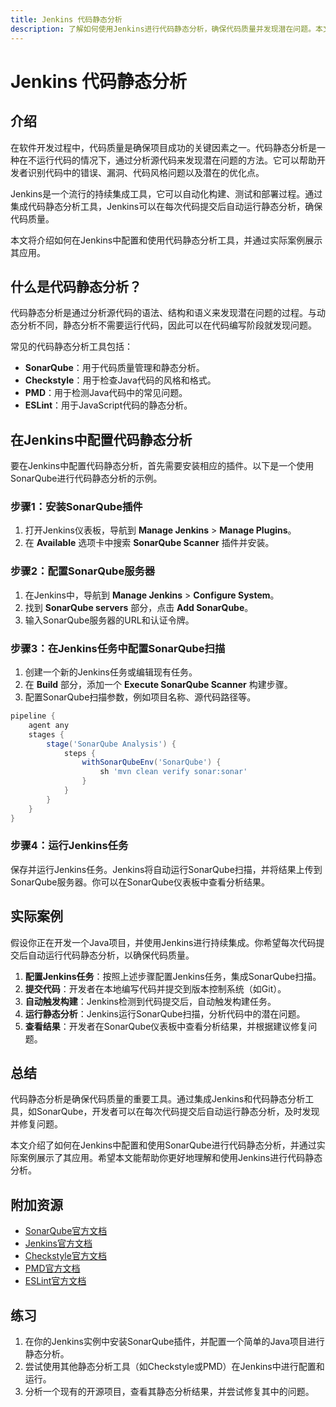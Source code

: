 ```yaml
---
title: Jenkins 代码静态分析
description: 了解如何使用Jenkins进行代码静态分析，确保代码质量并发现潜在问题。本文适合初学者，包含概念讲解、代码示例和实际案例。
---
```


# Jenkins 代码静态分析

## 介绍

在软件开发过程中，代码质量是确保项目成功的关键因素之一。代码静态分析是一种在不运行代码的情况下，通过分析源代码来发现潜在问题的方法。它可以帮助开发者识别代码中的错误、漏洞、代码风格问题以及潜在的优化点。

Jenkins是一个流行的持续集成工具，它可以自动化构建、测试和部署过程。通过集成代码静态分析工具，Jenkins可以在每次代码提交后自动运行静态分析，确保代码质量。

本文将介绍如何在Jenkins中配置和使用代码静态分析工具，并通过实际案例展示其应用。

## 什么是代码静态分析？

代码静态分析是通过分析源代码的语法、结构和语义来发现潜在问题的过程。与动态分析不同，静态分析不需要运行代码，因此可以在代码编写阶段就发现问题。

常见的代码静态分析工具包括：

- **SonarQube**：用于代码质量管理和静态分析。
- **Checkstyle**：用于检查Java代码的风格和格式。
- **PMD**：用于检测Java代码中的常见问题。
- **ESLint**：用于JavaScript代码的静态分析。

## 在Jenkins中配置代码静态分析

要在Jenkins中配置代码静态分析，首先需要安装相应的插件。以下是一个使用SonarQube进行代码静态分析的示例。

### 步骤1：安装SonarQube插件

1. 打开Jenkins仪表板，导航到 **Manage Jenkins** > **Manage Plugins**。
2. 在 **Available** 选项卡中搜索 **SonarQube Scanner** 插件并安装。

### 步骤2：配置SonarQube服务器

1. 在Jenkins中，导航到 **Manage Jenkins** > **Configure System**。
2. 找到 **SonarQube servers** 部分，点击 **Add SonarQube**。
3. 输入SonarQube服务器的URL和认证令牌。

### 步骤3：在Jenkins任务中配置SonarQube扫描

1. 创建一个新的Jenkins任务或编辑现有任务。
2. 在 **Build** 部分，添加一个 **Execute SonarQube Scanner** 构建步骤。
3. 配置SonarQube扫描参数，例如项目名称、源代码路径等。

```groovy
pipeline {
    agent any
    stages {
        stage('SonarQube Analysis') {
            steps {
                withSonarQubeEnv('SonarQube') {
                    sh 'mvn clean verify sonar:sonar'
                }
            }
        }
    }
}
```

### 步骤4：运行Jenkins任务

保存并运行Jenkins任务。Jenkins将自动运行SonarQube扫描，并将结果上传到SonarQube服务器。你可以在SonarQube仪表板中查看分析结果。

## 实际案例

假设你正在开发一个Java项目，并使用Jenkins进行持续集成。你希望每次代码提交后自动运行代码静态分析，以确保代码质量。

1. **配置Jenkins任务**：按照上述步骤配置Jenkins任务，集成SonarQube扫描。
2. **提交代码**：开发者在本地编写代码并提交到版本控制系统（如Git）。
3. **自动触发构建**：Jenkins检测到代码提交后，自动触发构建任务。
4. **运行静态分析**：Jenkins运行SonarQube扫描，分析代码中的潜在问题。
5. **查看结果**：开发者在SonarQube仪表板中查看分析结果，并根据建议修复问题。

## 总结

代码静态分析是确保代码质量的重要工具。通过集成Jenkins和代码静态分析工具，如SonarQube，开发者可以在每次代码提交后自动运行静态分析，及时发现并修复问题。

本文介绍了如何在Jenkins中配置和使用SonarQube进行代码静态分析，并通过实际案例展示了其应用。希望本文能帮助你更好地理解和使用Jenkins进行代码静态分析。

## 附加资源

- [SonarQube官方文档](https://docs.sonarqube.org/latest/)
- [Jenkins官方文档](https://www.jenkins.io/doc/)
- [Checkstyle官方文档](https://checkstyle.sourceforge.io/)
- [PMD官方文档](https://pmd.github.io/)
- [ESLint官方文档](https://eslint.org/)

## 练习

1. 在你的Jenkins实例中安装SonarQube插件，并配置一个简单的Java项目进行静态分析。
2. 尝试使用其他静态分析工具（如Checkstyle或PMD）在Jenkins中进行配置和运行。
3. 分析一个现有的开源项目，查看其静态分析结果，并尝试修复其中的问题。
